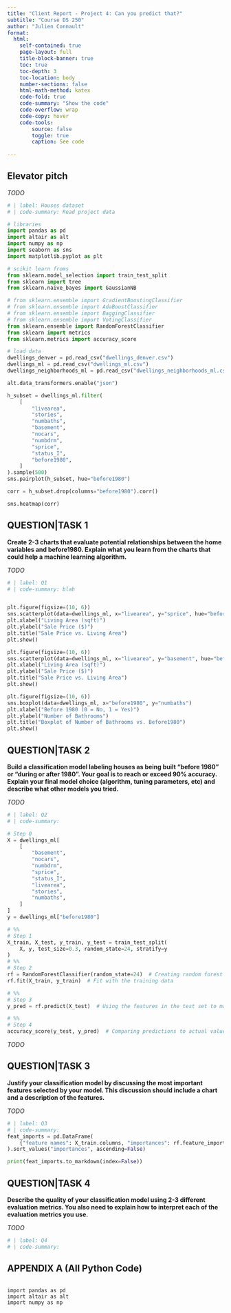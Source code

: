 ```yaml
---
title: "Client Report - Project 4: Can you predict that?"
subtitle: "Course DS 250"
author: "Julien Connault"
format:
  html:
    self-contained: true
    page-layout: full
    title-block-banner: true
    toc: true
    toc-depth: 3
    toc-location: body
    number-sections: false
    html-math-method: katex
    code-fold: true
    code-summary: "Show the code"
    code-overflow: wrap
    code-copy: hover
    code-tools:
        source: false
        toggle: true
        caption: See code
    
---
```


## Elevator pitch
_TODO_

```python
# | label: Houses dataset
# | code-summary: Read project data

# libraries
import pandas as pd
import altair as alt
import numpy as np
import seaborn as sns
import matplotlib.pyplot as plt

# scikit learn froms
from sklearn.model_selection import train_test_split
from sklearn import tree
from sklearn.naive_bayes import GaussianNB

# from sklearn.ensemble import GradientBoostingClassifier
# from sklearn.ensemble import AdaBoostClassifier
# from sklearn.ensemble import BaggingClassifier
# from sklearn.ensemble import VotingClassifier
from sklearn.ensemble import RandomForestClassifier
from sklearn import metrics
from sklearn.metrics import accuracy_score

# load data
dwellings_denver = pd.read_csv("dwellings_denver.csv")
dwellings_ml = pd.read_csv("dwellings_ml.csv")
dwellings_neighborhoods_ml = pd.read_csv("dwellings_neighborhoods_ml.csv")

alt.data_transformers.enable("json")
```

```python

h_subset = dwellings_ml.filter(
    [
        "livearea",
        "stories",
        "numbaths",
        "basement",
        "nocars",
        "numbdrm",
        "sprice",
        "status_I",
        "before1980",
    ]
).sample(500)
sns.pairplot(h_subset, hue="before1980")
```

```python
corr = h_subset.drop(columns="before1980").corr()

sns.heatmap(corr)
```


## QUESTION|TASK 1
__Create 2-3 charts that evaluate potential relationships between the home variables and before1980. Explain what you learn from the charts that could help a machine learning algorithm.__

_TODO_

```python
# | label: Q1
# | code-summary: blah


plt.figure(figsize=(10, 6))
sns.scatterplot(data=dwellings_ml, x="livearea", y="sprice", hue="before1980")
plt.xlabel("Living Area (sqft)")
plt.ylabel("Sale Price ($)")
plt.title("Sale Price vs. Living Area")
plt.show()

plt.figure(figsize=(10, 6))
sns.scatterplot(data=dwellings_ml, x="livearea", y="basement", hue="before1980")
plt.xlabel("Living Area (sqft)")
plt.ylabel("Sale Price ($)")
plt.title("Sale Price vs. Living Area")
plt.show()

plt.figure(figsize=(10, 6))
sns.boxplot(data=dwellings_ml, x="before1980", y="numbaths")
plt.xlabel("Before 1980 (0 = No, 1 = Yes)")
plt.ylabel("Number of Bathrooms")
plt.title("Boxplot of Number of Bathrooms vs. Before1980")
plt.show()

```


## QUESTION|TASK 2
__Build a classification model labeling houses as being built “before 1980” or “during or after 1980”. Your goal is to reach or exceed 90% accuracy. Explain your final model choice (algorithm, tuning parameters, etc) and describe what other models you tried.__

_TODO_

```python
# | label: Q2
# | code-summary:

# Step 0
X = dwellings_ml[
    [
        "basement",
        "nocars",
        "numbdrm",
        "sprice",
        "status_I",
        "livearea",
        "stories",
        "numbaths",
    ]
]
y = dwellings_ml["before1980"]

# %%
# Step 1
X_train, X_test, y_train, y_test = train_test_split(
    X, y, test_size=0.3, random_state=24, stratify=y
)
# %%
# Step 2
rf = RandomForestClassifier(random_state=24)  # Creating random forest object
rf.fit(X_train, y_train)  # Fit with the training data

# %%
# Step 3
y_pred = rf.predict(X_test)  # Using the features in the test set to make predictions

# %%
# Step 4
accuracy_score(y_test, y_pred)  # Comparing predictions to actual values
```

_TODO_

## QUESTION|TASK 3
__Justify your classification model by discussing the most important features selected by your model. This discussion should include a chart and a description of the features.__

_TODO_

```python
# | label: Q3
# | code-summary:
feat_imports = pd.DataFrame(
    {"feature names": X_train.columns, "importances": rf.feature_importances_}
).sort_values("importances", ascending=False)

print(feat_imports.to_markdown(index=False))
```

## QUESTION|TASK 4
__Describe the quality of your classification model using 2-3 different evaluation metrics. You also need to explain how to interpret each of the evaluation metrics you use.__

_TODO_

```python
# | label: Q4
# | code-summary:

```



## APPENDIX A (All Python Code)

```python
```
```
import pandas as pd
import altair as alt
import numpy as np

```
```
```

